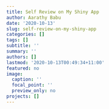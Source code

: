 ```yaml
---
title: Self Review on My Shiny App
author: Aarathy Babu
date: '2020-10-13'
slug: self-review-on-my-shiny-app
categories: []
tags: []
subtitle: ''
summary: ''
authors: []
lastmod: '2020-10-13T00:49:34+11:00'
featured: no
image:
  caption: ''
  focal_point: ''
  preview_only: no
projects: []
---
```

